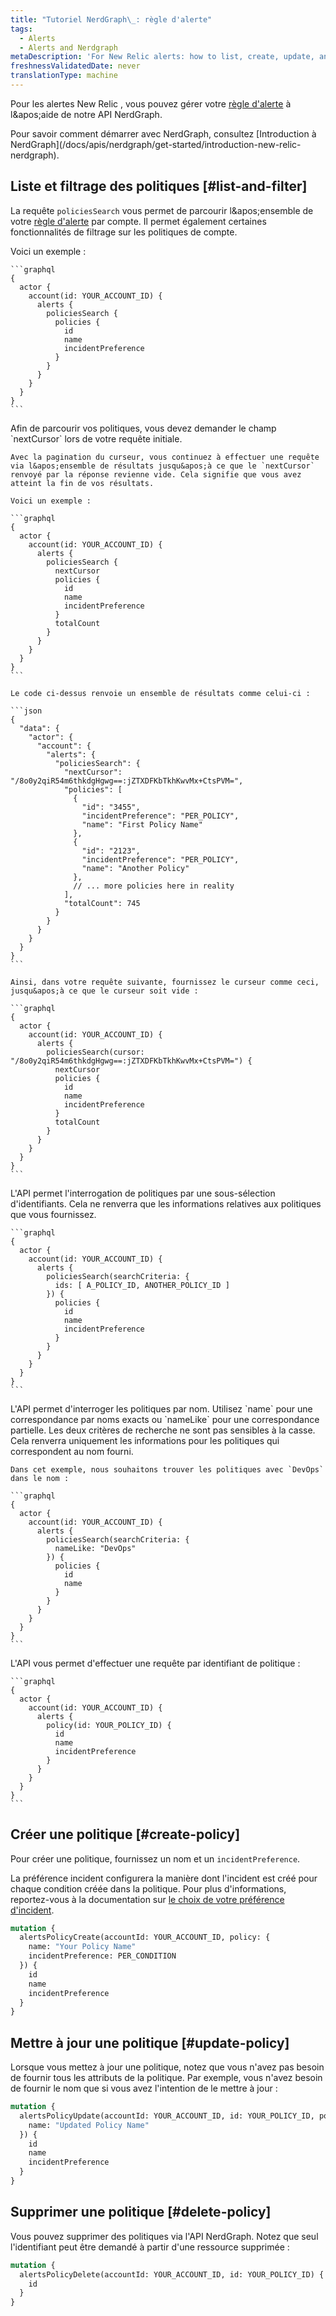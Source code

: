 ```yaml
---
title: "Tutoriel NerdGraph\_: règle d'alerte"
tags:
  - Alerts
  - Alerts and Nerdgraph
metaDescription: 'For New Relic alerts: how to list, create, update, and delete alert policies with our NerdGraph API.'
freshnessValidatedDate: never
translationType: machine
---
```


Pour les alertes New Relic , vous pouvez gérer votre [règle d&apos;alerte](/docs/alerts-applied-intelligence/new-relic-alerts/alert-policies/create-edit-or-find-alert-policy) à l&amp;apos;aide de notre API NerdGraph.

<Callout variant="tip">
  Pour savoir comment démarrer avec NerdGraph, consultez [Introduction à NerdGraph](/docs/apis/nerdgraph/get-started/introduction-new-relic-nerdgraph).
</Callout>

## Liste et filtrage des politiques [#list-and-filter]

La requête `policiesSearch` vous permet de parcourir l&amp;apos;ensemble de votre [règle d&apos;alerte](/docs/alerts-applied-intelligence/new-relic-alerts/alert-policies/create-edit-or-find-alert-policy) par compte. Il permet également certaines fonctionnalités de filtrage sur les politiques de compte.

<CollapserGroup>
  <Collapser id="list-all-policies" title="Liste de toutes les politiques d'un compte">
    Voici un exemple :

    ```graphql
    {
      actor {
        account(id: YOUR_ACCOUNT_ID) {
          alerts {
            policiesSearch {
              policies {
                id
                name
                incidentPreference
              }
            }
          }
        }
      }
    }
    ```
  </Collapser>

  <Collapser id="paginate" title="Pagination des politiques avec pagination du curseur">
    Afin de parcourir vos politiques, vous devez demander le champ `nextCursor` lors de votre requête initiale.

    Avec la pagination du curseur, vous continuez à effectuer une requête via l&apos;ensemble de résultats jusqu&apos;à ce que le `nextCursor` renvoyé par la réponse revienne vide. Cela signifie que vous avez atteint la fin de vos résultats.

    Voici un exemple :

    ```graphql
    {
      actor {
        account(id: YOUR_ACCOUNT_ID) {
          alerts {
            policiesSearch {
              nextCursor
              policies {
                id
                name
                incidentPreference
              }
              totalCount
            }
          }
        }
      }
    }
    ```

    Le code ci-dessus renvoie un ensemble de résultats comme celui-ci :

    ```json
    {
      "data": {
        "actor": {
          "account": {
            "alerts": {
              "policiesSearch": {
                "nextCursor": "/8o0y2qiR54m6thkdgHgwg==:jZTXDFKbTkhKwvMx+CtsPVM=",
                "policies": [
                  {
                    "id": "3455",
                    "incidentPreference": "PER_POLICY",
                    "name": "First Policy Name"
                  },
                  {
                    "id": "2123",
                    "incidentPreference": "PER_POLICY",
                    "name": "Another Policy"
                  },
                  // ... more policies here in reality
                ],
                "totalCount": 745
              }
            }
          }
        }
      }
    }
    ```

    Ainsi, dans votre requête suivante, fournissez le curseur comme ceci, jusqu&apos;à ce que le curseur soit vide :

    ```graphql
    {
      actor {
        account(id: YOUR_ACCOUNT_ID) {
          alerts {
            policiesSearch(cursor: "/8o0y2qiR54m6thkdgHgwg==:jZTXDFKbTkhKwvMx+CtsPVM=") {
              nextCursor
              policies {
                id
                name
                incidentPreference
              }
              totalCount
            }
          }
        }
      }
    }
    ```
  </Collapser>

  <Collapser id="list-policies-by-id" title="Rechercher toutes les politiques par identifiants sélectionnés">
    L&apos;API permet l&apos;interrogation de politiques par une sous-sélection d&apos;identifiants. Cela ne renverra que les informations relatives aux politiques que vous fournissez.

    ```graphql
    {
      actor {
        account(id: YOUR_ACCOUNT_ID) {
          alerts {
            policiesSearch(searchCriteria: {
              ids: [ A_POLICY_ID, ANOTHER_POLICY_ID ]
            }) {
              policies {
                id
                name
                incidentPreference
              }
            }
          }
        }
      }
    }
    ```
  </Collapser>

  <Collapser id="find-policies-by-name" title="Trouver toutes les politiques par nom">
    L&apos;API permet d&apos;interroger les politiques par nom. Utilisez `name` pour une correspondance par noms exacts ou `nameLike` pour une correspondance partielle. Les deux critères de recherche ne sont pas sensibles à la casse. Cela renverra uniquement les informations pour les politiques qui correspondent au nom fourni.

    Dans cet exemple, nous souhaitons trouver les politiques avec `DevOps` dans le nom :

    ```graphql
    {
      actor {
        account(id: YOUR_ACCOUNT_ID) {
          alerts {
            policiesSearch(searchCriteria: {
              nameLike: "DevOps"
            }) {
              policies {
                id
                name
              }
            }
          }
        }
      }
    }
    ```
  </Collapser>

  <Collapser id="find-by-id" title="Rechercher une politique par identifiant">
    L&apos;API vous permet d&apos;effectuer une requête par identifiant de politique :

    ```graphql
    {
      actor {
        account(id: YOUR_ACCOUNT_ID) {
          alerts {
            policy(id: YOUR_POLICY_ID) {
              id
              name
              incidentPreference
            }
          }
        }
      }
    }
    ```
  </Collapser>
</CollapserGroup>

## Créer une politique [#create-policy]

Pour créer une politique, fournissez un nom et un `incidentPreference`.

La préférence incident configurera la manière dont l&apos;incident est créé pour chaque condition créée dans la politique. Pour plus d&apos;informations, reportez-vous à la documentation sur [le choix de votre préférence d&apos;incident](/docs/alerts/new-relic-alerts/configuring-alert-policies/specify-when-new-relic-creates-incidents).

```graphql
mutation {
  alertsPolicyCreate(accountId: YOUR_ACCOUNT_ID, policy: {
    name: "Your Policy Name"
    incidentPreference: PER_CONDITION
  }) {
    id
    name
    incidentPreference
  }
}
```

## Mettre à jour une politique [#update-policy]

Lorsque vous mettez à jour une politique, notez que vous n&apos;avez pas besoin de fournir tous les attributs de la politique. Par exemple, vous n&apos;avez besoin de fournir le nom que si vous avez l&apos;intention de le mettre à jour :

```graphql
mutation {
  alertsPolicyUpdate(accountId: YOUR_ACCOUNT_ID, id: YOUR_POLICY_ID, policy: {
    name: "Updated Policy Name"
  }) {
    id
    name
    incidentPreference
  }
}
```

## Supprimer une politique [#delete-policy]

Vous pouvez supprimer des politiques via l&apos;API NerdGraph. Notez que seul l&apos;identifiant peut être demandé à partir d&apos;une ressource supprimée :

```graphql
mutation {
  alertsPolicyDelete(accountId: YOUR_ACCOUNT_ID, id: YOUR_POLICY_ID) {
    id
  }
}
```